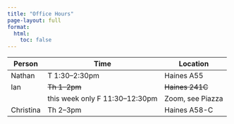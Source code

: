 ```yaml
---
title: "Office Hours"
page-layout: full
format:
  html:
    toc: false
---
```


| Person | Time | Location |
|---|---|---|
| Nathan | T 1:30--2:30pm | Haines A55 |
| Ian | ~~Th 1--2pm~~ | ~~Haines 241C~~ |
| | this week only F 11:30--12:30pm | Zoom, see Piazza |
| Christina | Th 2--3pm | Haines A58-C | 
